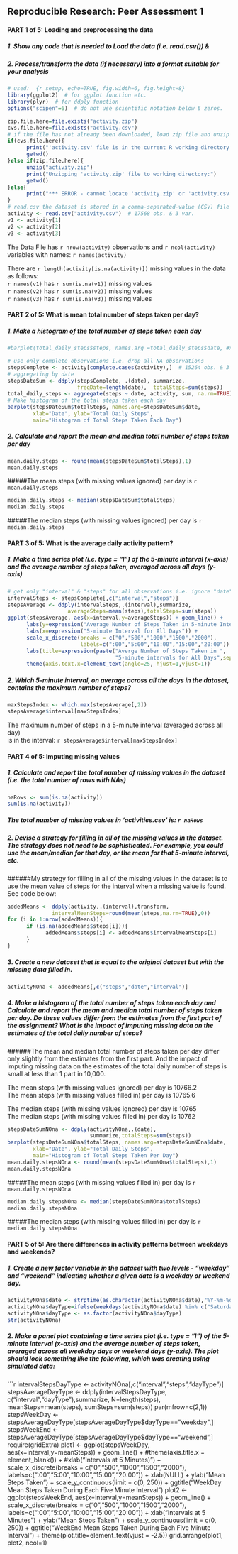## Reproducible Research: Peer Assessment 1  
#### PART 1 of 5: Loading and preprocessing the data
##### 1. Show any code that is needed to Load the data (i.e. read.csv()) &
##### 2. Process/transform the data (if necessary) into a format suitable for your analysis

```r
# used:  {r setup, echo=TRUE, fig.width=6, fig.height=8}
library(ggplot2)  # for ggplot function etc.
library(plyr)  # for ddply function
options("scipen"=6)  # do not use scientific notation below 6 zeros.

zip.file.here=file.exists("activity.zip")
cvs.file.here=file.exists("activity.csv")
# if the file has not already been downloaded, load zip file and unzip
if(cvs.file.here){
      print("'activity.csv' file is in the current R working directory:")
      getwd()
}else if(zip.file.here){
      unzip("activity.zip")
      print("Unzipping 'activity.zip' file to working directory:")
      getwd()
}else{
      print("*** ERROR - cannot locate 'activity.zip' or 'activity.csv' data file!")
}
# read.csv the dataset is stored in a comma-separated-value (CSV) file 
activity <- read.csv("activity.csv")  # 17568 obs. & 3 var.
v1 <- activity[1]
v2 <- activity[2]
v3 <- activity[3]
```

The Data File has `r nrow(activity)` observations and `r ncol(activity)` variables with names: `r names(activity)`

There are `r length(activity[is.na(activity)])` missing values in the data as follows:  
`r names(v1)` has `r sum(is.na(v1))` missing values  
`r names(v2)` has `r sum(is.na(v2))` missing values  
`r names(v3)` has `r sum(is.na(v3))` missing values  


#### PART 2 of 5: What is mean total number of steps taken per day?
##### 1. Make a histogram of the total number of steps taken each day
```r
#barplot(total_daily_steps$steps, names.arg =total_daily_steps$date, #xlab = "Date",ylab="Total Daily Steps", main="Number of Steps per Day")

# use only complete observations i.e. drop all NA observations
stepsComplete <- activity[complete.cases(activity),]  # 15264 obs. & 3 var.
# aggregating by date
stepsDateSum <- ddply(stepsComplete, .(date), summarize, 
                      freqDate=length(date),  totalSteps=sum(steps))
total_daily_steps <- aggregate(steps ~ date, activity, sum, na.rm=TRUE)
# Make histogram of the total steps taken each day
barplot(stepsDateSum$totalSteps, names.arg=stepsDateSum$date, 
        xlab="Date", ylab="Total Daily Steps",
        main="Histogram of Total Steps Taken Each Day")
```

##### 2. Calculate and report the mean and median total number of steps taken per day
```r
mean.daily.steps <- round(mean(stepsDateSum$totalSteps),1)
mean.daily.steps
```
#####The mean steps (with missing values ignored) per day is `r mean.daily.steps`

```r
median.daily.steps <- median(stepsDateSum$totalSteps)
median.daily.steps
```
#####The median steps (with missing values ignored) per day is `r median.daily.steps`  


#### PART 3 of 5: What is the average daily activity pattern?
##### 1. Make a time series plot (i.e. type = "l") of the 5-minute interval (x-axis) and the average number of steps taken, averaged across all days (y-axis)

```r
# get only "interval" & "steps" for all observations i.e. ignore "date"
intervalSteps <- stepsComplete[,c("interval","steps")]
stepsAverage <- ddply(intervalSteps,.(interval),summarize,
                   averageSteps=mean(steps),totalSteps=sum(steps))
ggplot(stepsAverage, aes(x=interval,y=averageSteps)) + geom_line() +
      labs(y=expression("Average Number of Steps Taken in 5-minute Intervals"))+
      labs(x=expression("5-minute Interval for All Days")) +
      scale_x_discrete(breaks = c("0","500","1000","1500","2000"),                                 
                       labels=c(":00","5:00","10:00","15:00","20:00")) +
      labs(title=expression(paste("Averge Number of Steps Taken in ", 
                                  "5-minute intervals for All Days",sep=""))) +
      theme(axis.text.x=element_text(angle=25, hjust=1,vjust=1))
```


##### 2. Which 5-minute interval, on average across all the days in the dataset, contains the maximum number of steps?

```r
maxStepsIndex <- which.max(stepsAverage[,2])
stepsAverage$interval[maxStepsIndex]
```

The maximum number of steps in a 5-minute interval (averaged across all day)  
is in the interval: `r stepsAverage$interval[maxStepsIndex]`


#### PART 4 of 5: Imputing missing values
##### 1. Calculate and report the total number of missing values in the dataset (i.e. the total number of rows with NAs)

```r
naRows <- sum(is.na(activity))
sum(is.na(activity))
```

##### The total number of missing values in 'activities.csv' is: `r naRows`

##### 2. Devise a strategy for filling in all of the missing values in the dataset. The strategy does not need to be sophisticated. For example, you could use the mean/median for that day, or the mean for that 5-minute interval, etc.

######My strategy for filling in all of the missing values in the dataset is to use the mean value of steps for the interval when a missing value is found. See code below:

```r
addedMeans <- ddply(activity,.(interval),transform,
              intervalMeanSteps=round(mean(steps,na.rm=TRUE),0))
for (i in 1:nrow(addedMeans)){
      if (is.na(addedMeans$steps[i])){
            addedMeans$steps[i] <- addedMeans$intervalMeanSteps[i]
      }
}
```

##### 3. Create a new dataset that is equal to the original dataset but with the missing data filled in.

```r
activityNOna <- addedMeans[,c("steps","date","interval")]
```

##### 4. Make a histogram of the total number of steps taken each day and Calculate and report the mean and median total number of steps taken per day. Do these values differ from the estimates from the first part of the assignment? What is the impact of imputing missing data on the estimates of the total daily number of steps?

######The mean and median total number of steps taken per day differ only slightly from the estimates from the first part. And the impact of imputing missing data on the estimates of the total daily number of steps is small at less than 1 part in 10,000.

The mean steps (with missing values ignored) per day is 10766.2  
The mean steps (with missing values filled in) per day is 10765.6

The median steps (with missing values ignored) per day is 10765  
The median steps (with missing values filled in) per day is 10762

```r
stepsDateSumNOna <- ddply(activityNOna,.(date),
                          summarize,totalSteps=sum(steps))
barplot(stepsDateSumNOna$totalSteps, names.arg=stepsDateSumNOna$date, 
        xlab="Date", ylab="Total Daily Steps",
        main="Histogram of Total Steps Taken Per Day")
mean.daily.stepsNOna <- round(mean(stepsDateSumNOna$totalSteps),1)
mean.daily.stepsNOna
```
#####The mean steps (with missing values filled in) per day is `r mean.daily.stepsNOna`

```r
median.daily.stepsNOna <- median(stepsDateSumNOna$totalSteps)
median.daily.stepsNOna
```
#####The median steps (with missing values filled in) per day is `r median.daily.stepsNOna`  


#### PART 5 of 5: Are there differences in activity patterns between weekdays and weekends?
##### 1. Create a new factor variable in the dataset with two levels - "weekday" and "weekend" indicating whether a given date is a weekday or weekend day.
```r
activityNOna$date <- strptime(as.character(activityNOna$date),"%Y-%m-%d")
activityNOna$dayType=ifelse(weekdays(activityNOna$date) %in% c("Saturday","Sunday"), "weekend", "weekday")
activityNOna$dayType <- as.factor(activityNOna$dayType)
str(activityNOna)
```
##### 2. Make a panel plot containing a time series plot (i.e. type = "l") of the 5-minute interval (x-axis) and the average number of steps taken, averaged across all weekday days or weekend days (y-axis). The plot should look something like the following, which was creating using simulated data:
```r
intervalStepsDayType <- activityNOna[,c("interval","steps","dayType")]
stepsAverageDayType <- ddply(intervalStepsDayType,
                            c("interval","dayType"),summarize,
                            N=length(steps), 
                            meanSteps=mean(steps), 
                            sumSteps=sum(steps))
par(mfrow=c(2,1))
stepsWeekDay <- stepsAverageDayType[stepsAverageDayType$dayType=="weekday",]
stepsWeekEnd <- stepsAverageDayType[stepsAverageDayType$dayType=="weekend",]
require(gridExtra)
plot1 <- ggplot(stepsWeekDay, aes(x=interval,y=meanSteps)) +
      geom_line() + 
      #theme(axis.title.x = element_blank()) + 
      #xlab("Intervals at 5 Minutes)") +
      scale_x_discrete(breaks = c("0","500","1000","1500","2000"),                                 
                       labels=c(":00","5:00","10:00","15:00","20:00")) +
      xlab(NULL) +
      ylab("Mean Steps Taken") + 
      scale_y_continuous(limit = c(0, 250)) + 
      ggtitle("WeekDay Mean Steps Taken During Each Five Minute Interval")
plot2 <- ggplot(stepsWeekEnd, aes(x=interval,y=meanSteps)) + 
      geom_line() + 
      scale_x_discrete(breaks = c("0","500","1000","1500","2000"),                                 
                       labels=c(":00","5:00","10:00","15:00","20:00")) +
      xlab("Intervals at 5 Minutes") +
      ylab("Mean Steps Taken") + 
      scale_y_continuous(limit = c(0, 250)) + 
      ggtitle("WeekEnd Mean Steps Taken During Each Five Minute Interval") +
      theme(plot.title=element_text(vjust = -2.5))
grid.arrange(plot1, plot2, ncol=1)